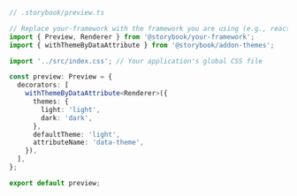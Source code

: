 ```ts
// .storybook/preview.ts

// Replace your-framework with the framework you are using (e.g., react, vue3)
import { Preview, Renderer } from '@storybook/your-framework';
import { withThemeByDataAttribute } from '@storybook/addon-themes';

import '../src/index.css'; // Your application's global CSS file

const preview: Preview = {
  decorators: [
    withThemeByDataAttribute<Renderer>({
      themes: {
        light: 'light',
        dark: 'dark',
      },
      defaultTheme: 'light',
      attributeName: 'data-theme',
    }),
  ],
};

export default preview;
```
